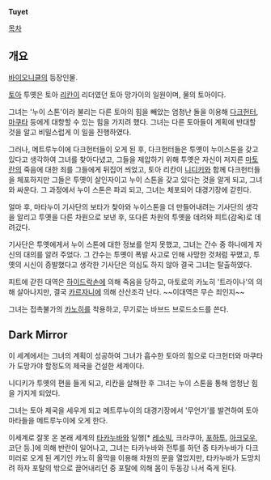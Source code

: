 '''Tuyet'''

[[목차]]
== 개요 ==
[[바이오니클]]의 등장인물.

[[토아(바이오니클)|토아]] 투옛은 토아 [[리칸]]이 리더였던 토아 망가이의 일원이며, 물의 토아이다.

그녀는 '누이 스톤'이라 불리는 다른 토아의 힘을 빼았는 엄청난 돌을 이용해 [[다크헌터(바이오니클)|다크헌터]], [[마쿠타]] 등에게 대항할 수 있는 힘을 가지려 했다. 그녀는 다른 토아들이 계획에 반대할 것을 알고 비밀스럽게 이 일을 진행하였다.

그러나, 메트루누이에 다크헌터들이 오게 된 후, 다크헌터들은 투옛이 누이스톤을 갖고있다고 생각하여 그녀를 찾아다녔고, 그들을 제압하기 위해 투옛은 자신이 저지른 [[마토란]]의 죽음에 대한 죄를 그들에게 뒤집어 씌었고, 토아 리칸이 [[니디키]]와 함께 다크헌터들을 체포하지만 그들은 투옛이 살인자이고 누이 스톤을 갖고 있다는 것을 알게 되고, 그녀와 싸운다. 그 과정에서 누이 스톤은 파괴 되고, 그녀는 체포되어 대경기장에 갇힌다.

얼마 후, 마타누이 기사단의 보타가 찾아와 누이스톤을 더 만들어내려는 기사단의 생각을 알리고 투옛을 다른 차원으로 보낸 후, 또다른 차원의 투옛을 데려와 피트(감옥)로 데려갔다.

기사단은 투옛에게서 누이 스톤에 대한 정보를 얻지 못했고, 그녀는 간수 중 하나에게 자신의 대의를 알려 주었다. 그 간수는 투옛이 폭발 사고로 인해 사망한 것처럼 꾸몄고, 투옛의 시신이 증발했다고 생각한 기사단은 의심도 하지 않아 결국 그녀는 탈출하였다.

피트에 갇힌 대역은 [[하이드락손]]에 의해 죽음을 당하고, 마토로의 카노히 '트라이나'의 의해 살아나지만, 결국 [[카르자니]]에 의해 산산조각 난다. ~~이대역은 무슨 죄인지~~

그녀는 접촉불가의 [[카노히]]를 착용하고, 무기로는 바브드 브로드소드를 쓴다.

== Dark Mirror ==
이 세계에서는 그녀의 계획이 성공하여 그녀가 흡수한 토아의 힘으로 다크헌터와 마쿠타가 도망가야 할정도의 제국을 건설한 세계이다.

니디키가 투옛의 편을 들게 되고, 리칸을 살해한 후 그녀는 누이 스톤을 통해 엄청난 힘을 가지게 되었다.

그녀는 토아 제국을 세우게 되고 메트루누이의 대경기장에서 '무언가'를 발견하여 토아 마타들을 메트루누이에 오게 한다.

이세계로 잘못 온 본래 세계의 [[타카누바]]와 일행[* [[레소빅]], 크라쿠아, [[포하투]], [[아크모우]], 코단 등.]에 의해 반란이 일어나고, 그녀는 타카누바와 전투를 하던 중 타카누바가 다크 미러로 오게 된 계기인 카노히 올막을 이용해 차원의 문을 열었지만, 타카누바가 도망치려 하자 포탈의 밖으로 끌어내리던 중 포탈에 의해 몸이 두동강 나서 죽게 된다.
